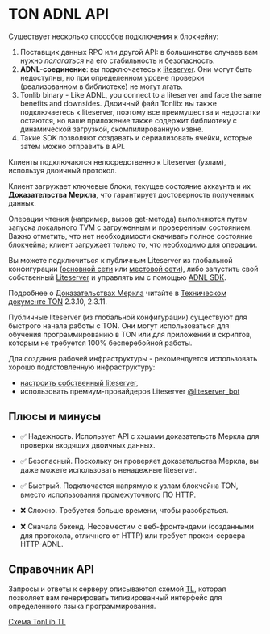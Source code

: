 
# TON ADNL API

Существует несколько способов подключения к блокчейну:

1. Поставщик данных RPC или другой API: в большинстве случаев вам нужно _полагаться_ на его стабильность и безопасность.
2. **ADNL-соединение**: вы подключаетесь к [liteserver](/v3/guidelines/nodes/running-nodes/liteserver-node). Они могут быть недоступны, но при определенном уровне проверки (реализованном в библиотеке) не могут лгать.
3. Tonlib binary - Like ADNL, you connect to a liteserver and face the same benefits and downsides. Двоичный файл Tonlib: вы также подключаетесь к liteserver, поэтому все преимущества и недостатки остаются, но ваше приложение также содержит библиотеку с динамической загрузкой, скомпилированную извне.
4. Такие SDK позволяют создавать и сериализовать ячейки, которые затем можно отправить в API.

Клиенты подключаются непосредственно к Liteserver (узлам), используя двоичный протокол.

Клиент загружает ключевые блоки, текущее состояние аккаунта и их **Доказательства Меркла**, что гарантирует достоверность полученных данных.

Операции чтения (например, вызов get-метода) выполняются путем запуска локального TVM с загруженным и проверенным состоянием. Важно отметить, что нет необходимости скачивать полное состояние блокчейна; клиент загружает только то, что необходимо для операции.

Вы можете подключиться к публичным Liteserver из глобальной конфигурации ([основной сети](https://ton.org/global-config.json) или [местовой сети](https://ton.org/testnet-global.config.json)), либо запустить свой собственный [Liteserver](/v3/documentation/infra/nodes/node-types) и управлять им с помощью [ADNL SDK](/v3/guidelines/dapps/apis-sdks/sdk#overview).

Подробнее о [Доказательствах Меркла](/v3/documentation/data-formats/tlb/proofs) читайте в [Техническом документе TON](https://ton.org/ton.pdf) 2.3.10, 2.3.11.

Публичные liteserver (из глобальной конфигурации) существуют для быстрого начала работы с TON. Они могут использоваться для обучения программированию в TON или для приложений и скриптов, которым не требуется 100% бесперебойной работы. 

Для создания рабочей инфраструктуры - рекомендуется использовать хорошо подготовленную инфраструктуру:

- [настроить собственный liteserver](/v3/guidelines/nodes/running-nodes/liteserver-node), 
- использовать премиум-провайдеров Liteserver [@liteserver_bot](https://t.me/liteserver_bot)

## Плюсы и минусы

- ✅ Надежность. Использует API с хэшами доказательств Меркла для проверки входящих двоичных данных.  

- ✅ Безопасный. Поскольку он проверяет доказательства Меркла, вы даже можете использовать ненадежные liteserver.  

- ✅ Быстрый. Подключается напрямую к узлам блокчейна TON, вместо использования промежуточного ПО HTTP. 

- ❌ Сложно. Требуется больше времени, чтобы разобраться. 

- ❌ Сначала бэкенд. Несовместим с веб-фронтендами (созданными для протокола, отличного от HTTP) или требует прокси-сервера HTTP-ADNL.

## Справочник API

Запросы и ответы к серверу описываются схемой [TL](/v3/documentation/data-formats/tl), которая позволяет вам генерировать типизированный интерфейс для определенного языка программирования.

[Схема TonLib TL](https://github.com/ton-blockchain/ton/blob/master/tl/generate/scheme/tonlib_api.tl)

<Feedback />

